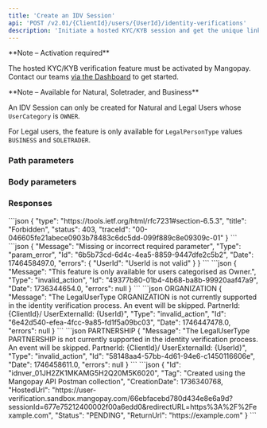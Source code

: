 ```yaml
---
title: 'Create an IDV Session'
api: 'POST /v2.01/{ClientId}/users/{UserId}/identity-verifications'
description: 'Initiate a hosted KYC/KYB session and get the unique link for the frontend experience'
---
```






<Note>
**Note – Activation required**

The hosted KYC/KYB verification feature must be activated by Mangopay. Contact our teams <a href="https://hub.mangopay.com/" target="_blank">via the Dashboard</a> to get started.
</Note>

<Note>
**Note – Available for Natural, Soletrader, and Business**

An IDV Session can only be created for Natural and Legal Users whose `UserCategory` is `OWNER`. 

For Legal users, the feature is only available for `LegalPersonType` values `BUSINESS` and `SOLETRADER`.
</Note>

### Path parameters

<UserId />

### Body parameters

<ReturnURL4 />

<Tag3 />

### Responses

<AccordionGroup>

<Accordion title="200 - Response parameters">

<IdResponse />

<Tag2Response />

<CreationDateResponse />

<HostedUrlResponse />

<Status13Response />

<ReturnURL3Response />

</Accordion>

</AccordionGroup>

<AccordionGroup>

<Accordion title="403 - Feature not activated">
```json 
{
    "type": "https://tools.ietf.org/html/rfc7231#section-6.5.3",
    "title": "Forbidden",
    "status": 403,
    "traceId": "00-046605fe21abece0903b78483c6dc5dd-099f889c8e09309c-01"
}
```
</Accordion>

<Accordion title="400 - User ID not valid">
```json
{
    "Message": "Missing or incorrect required parameter",
    "Type": "param_error",
    "Id": "6b5b73cd-6d4c-4ea5-8859-9447dfe2c5b2",
    "Date": 1746458497.0,
    "errors": {
        "UserId": "UserId is not valid"
    }
}
```
</Accordion>

<Accordion title="400 - User must be OWNER">
```json
{
    "Message": "This feature is only available for users categorised as Owner.",
    "Type": "invalid_action",
    "Id": "49377b80-01b4-4b68-ba8b-99920aaf47a9",
    "Date": 1736344654.0,
    "errors": null
}
```
</Accordion>

<Accordion title="400 - Legal user must be BUSINESS or SOLETRADER">
```json ORGANIZATION 
{
    "Message": "The LegalUserType ORGANIZATION is not currently supported in the identity verification process. An event will be skipped. PartnerId: {ClientId}/ UserExternalId: {UserId}",
    "Type": "invalid_action",
    "Id": "6e42d540-efea-4fcc-9a85-fd1f5a09bc03",
    "Date": 1746447478.0,
    "errors": null
}
```
```json PARTNERSHIP
{
    "Message": "The LegalUserType PARTNERSHIP is not currently supported in the identity verification process. An event will be skipped. PartnerId: {ClientId}/ UserExternalId: {UserId}",
    "Type": "invalid_action",
    "Id": "58148aa4-57bb-4d61-94e6-c1450116606e",
    "Date": 1746458611.0,
    "errors": null
}
```
</Accordion>

</AccordionGroup>

<ResponseExample>
```json
{
    "Id": "idnver_01JH2ZK1MKAMG5H2Q20M5K6020",
    "Tag": "Created using the Mangopay API Postman collection",
    "CreationDate": 1736340768,
    "HostedUrl": "https://user-verification.sandbox.mangopay.com/66ebfacebd780d434e8e6a9d?sessionId=677e75212400002f00a6edd0&redirectURL=https%3A%2F%2Fexample.com",
    "Status": "PENDING",
    "ReturnUrl": "https://example.com"
}
```
</ResponseExample>

<RequestExample>
<RestCreateIdvSession />
</RequestExample>